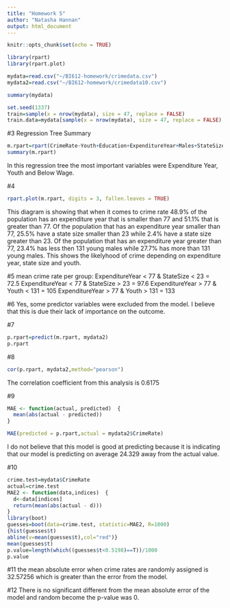 ```yaml
---
title: "Homework 5"
author: "Natasha Hannan"
output: html_document
---
```


```r
knitr::opts_chunk$set(echo = TRUE)

library(rpart)
library(rpart.plot)

mydata=read.csv("~/BI612-homework/crimedata.csv")
mydata2=read.csv("~/BI612-homework/crimedata10.csv")
```

```r
summary(mydata)
```

```r
set.seed(1337)
train=sample(x = nrow(mydata), size = 47, replace = FALSE)
train.data=mydata[sample(x = nrow(mydata), size = 47, replace = FALSE),] 
```

#3 Regression Tree Summary
```r
m.rpart=rpart(CrimeRate~Youth+Education+ExpenditureYear+Males+StateSize+YouthUnemployment+BelowWage, data = train.data) 
summary(m.rpart)
```
In this regression tree the most important variables were Expenditure Year, Youth and Below Wage.

#4
```r
rpart.plot(m.rpart, digits = 3, fallen.leaves = TRUE)
```
This diagram is showing that when it comes to crime rate 48.9% of the population has an expenditure year that is smaller than 77 and 51.1% that is greater than 77. Of the population  that has an expenditure year smaller than 77, 25.5% have a state size smaller than 23 while 2.4% have a state size greater than 23. Of the population that has an expenditure year greater than 77, 23.4% has less then 131 young males while 27.7% has more than 131 young males. This shows the likelyhood of crime depending on expenditure year, state size and youth.

#5
mean crime rate per group:
ExpenditureYear < 77 & StateSize < 23 = 72.5
ExpenditureYear < 77 & StateSize > 23 = 97.6
ExpenditureYear > 77 & Youth < 131 = 105
ExpenditureYear > 77 & Youth > 131 = 133

#6
Yes, some predictor variables were excluded from the model. I believe that this is due their lack of importance on the outcome. 


#7
```r
p.rpart=predict(m.rpart, mydata2)
p.rpart
```

#8
```r
cor(p.rpart, mydata2,method="pearson")
```
The correlation coefficient from this analysis is 0.6175

#9 
```r
MAE <- function(actual, predicted)  {
  mean(abs(actual - predicted))
}

MAE(predicted = p.rpart,actual = mydata2$CrimeRate)
```
I do not believe that this model is good at predicting because it is indicating that our model is predicting on average 24.329 away from the actual value. 

#10
```r
crime.test=mydata$CrimeRate
actual=crime.test
MAE2 <- function(data,indices)  {
  d<-data[indices]
  return(mean(abs(actual - d)))
}
library(boot)
guesses=boot(data=crime.test, statistic=MAE2, R=1000)
{hist(guesses$t)
abline(v=mean(guesses$t),col="red")}
mean(guesses$t)
p.value=length(which((guesses$t<0.5198)==T))/1000
p.value
```

#11 the mean absolute error when crime rates are randomly assigned is 32.57256 which is greater than the error from the model. 

#12 There is no significant different from the mean absolute error of the model and random become the p-value was 0. 


